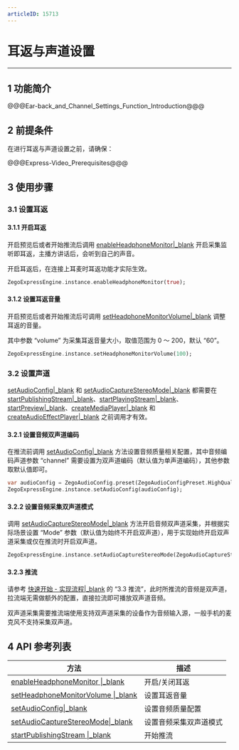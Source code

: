 ```yaml
---
articleID: 15713
---
```

# 耳返与声道设置

- - -
 
## 1 功能简介

@@@Ear-back_and_Channel_Settings_Function_Introduction@@@

## 2 前提条件

在进行耳返与声道设置之前，请确保：

@@@Express-Video_Prerequisites@@@


## 3 使用步骤

### 3.1 设置耳返

#### 3.1.1 开启耳返

开启预览后或者开始推流后调用 [enableHeadphoneMonitor\|_blank](/unique-api/express-video-sdk/zh/dart_flutter/zego_express_engine/ZegoExpressEngineDevice/enableHeadphoneMonitor.html) 开启采集监听即耳返，主播方讲话后，会听到自己的声音。

<div class = 'mk-hint'>

开启耳返后，在连接上耳麦时耳返功能才实际生效。
</div>


```dart
ZegoExpressEngine.instance.enableHeadphoneMonitor(true);
```

#### 3.1.2 设置耳返音量

开启预览后或者开始推流后可调用 [setHeadphoneMonitorVolume\|_blank](/unique-api/express-video-sdk/zh/dart_flutter/zego_express_engine/ZegoExpressEngineDevice/setHeadphoneMonitorVolume.html) 调整耳返的音量。

其中参数 “volume” 为采集耳返音量大小，取值范围为 0 ～ 200，默认 “60”。

```dart
ZegoExpressEngine.instance.setHeadphoneMonitorVolume(100);
```

### 3.2 设置声道

<div class="mk-warning">

[setAudioConfig\|_blank](/unique-api/express-video-sdk/zh/dart_flutter/zego_express_engine/ZegoExpressEnginePublisher/setAudioConfig.html) 和 [setAudioCaptureStereoMode\|_blank](/unique-api/express-video-sdk/zh/dart_flutter/zego_express_engine/ZegoExpressEnginePublisher/setAudioCaptureStereoMode.html) 都需要在 [startPublishingStream\|_blank](/unique-api/express-video-sdk/zh/dart_flutter/zego_express_engine/ZegoExpressEnginePublisher/startPublishingStream.html)、[startPlayingStream\|_blank](/unique-api/express-video-sdk/zh/dart_flutter/zego_express_engine/ZegoExpressEnginePlayer/startPlayingStream.html)、[startPreview\|_blank](/unique-api/express-video-sdk/zh/dart_flutter/zego_express_engine/ZegoExpressEnginePublisher/startPreview.html)、[createMediaPlayer\|_blank](/unique-api/express-video-sdk/zh/dart_flutter/zego_express_engine/ZegoExpressEngineMediaPlayer/createMediaPlayer.html) 和 [createAudioEffectPlayer\|_blank](/unique-api/express-video-sdk/zh/dart_flutter/zego_express_engine/ZegoExpressEngineAudioEffectPlayer/createAudioEffectPlayer.html) 之前调用才有效。 
</div>

#### 3.2.1 设置音频双声道编码

在推流前调用 [setAudioConfig\|_blank](/unique-api/express-video-sdk/zh/dart_flutter/zego_express_engine/ZegoExpressEnginePublisher/setAudioConfig.html) 方法设置音频质量相关配置，其中音频编码声道参数 “channel” 需要设置为双声道编码（默认值为单声道编码），其他参数取默认值即可。

```dart
var audioConfig = ZegoAudioConfig.preset(ZegoAudioConfigPreset.HighQualityStereo));
ZegoExpressEngine.instance.setAudioConfig(audioConfig);
```

#### 3.2.2 设置音频采集双声道模式

调用 [setAudioCaptureStereoMode\|_blank](/unique-api/express-video-sdk/zh/dart_flutter/zego_express_engine/ZegoExpressEnginePublisher/setAudioCaptureStereoMode.html) 方法开启音频双声道采集，并根据实际场景设置 “Mode” 参数（默认值为始终不开启双声道），用于实现始终开启双声道采集或仅在推流时开启双声道。

```dart
ZegoExpressEngine.instance.setAudioCaptureStereoMode(ZegoAudioCaptureStereoMode.Always);
```

#### 3.2.3 推流

请参考 [快速开始 - 实现流程\|_blank](!Integration/Solution_Implementation#3_3) 的 “3.3 推流”，此时所推流的音频是双声道，拉流端无需做额外的配置，直接拉流即可播放双声道音频。

<div class="mk-hint">

双声道采集需要推流端使用支持双声道采集的设备作为音频输入源，一般手机的麦克风不支持采集双声道。
</div>
 

## 4 API 参考列表

| 方法 | 描述 |
|-------|--------|
| [enableHeadphoneMonitor \|_blank](/unique-api/express-video-sdk/zh/dart_flutter/zego_express_engine/ZegoExpressEngineDevice/enableHeadphoneMonitor.html) | 开启/关闭耳返 |
| [setHeadphoneMonitorVolume \|_blank](/unique-api/express-video-sdk/zh/dart_flutter/zego_express_engine/ZegoExpressEngineDevice/setHeadphoneMonitorVolume.html) | 设置耳返音量 |
| [setAudioConfig\|_blank](/unique-api/express-video-sdk/zh/dart_flutter/zego_express_engine/ZegoExpressEnginePublisher/setAudioConfig.html) | 设置音频质量配置 |
| [setAudioCaptureStereoMode\|_blank](/unique-api/express-video-sdk/zh/dart_flutter/zego_express_engine/ZegoExpressEnginePublisher/setAudioCaptureStereoMode.html) | 设置音频采集双声道模式 |
| [startPublishingStream \|_blank](/unique-api/express-video-sdk/zh/dart_flutter/zego_express_engine/ZegoExpressEnginePublisher/startPublishingStream.html) | 开始推流 |
